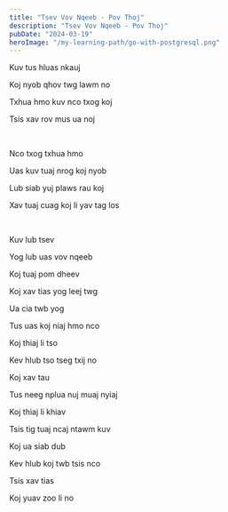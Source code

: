 ```yaml
---
title: "Tsev Vov Nqeeb - Pov Thoj"
description: "Tsev Vov Nqeeb - Pov Thoj"
pubDate: "2024-03-19"
heroImage: "/my-learning-path/go-with-postgresql.png"
---
```


Kuv tus hluas nkauj

Koj nyob qhov twg lawm no

Txhua hmo kuv nco txog koj

Tsis xav rov mus ua noj

<br />

Nco txog txhua hmo

Uas kuv tuaj nrog koj nyob

Lub siab yuj plaws rau koj

Xav tuaj cuag koj li yav tag los

<br />

Kuv lub tsev

Yog lub uas vov nqeeb

Koj tuaj pom dheev

Koj xav tias yog leej twg

Ua cia twb yog

Tus uas koj niaj hmo nco

Koj thiaj li tso

Kev hlub tso tseg txij no

Koj xav tau

Tus neeg nplua nuj muaj nyiaj

Koj thiaj li khiav

Tsis tig tuaj ncaj ntawm kuv

Koj ua siab dub

Kev hlub koj twb tsis nco

Tsis xav tias

Koj yuav zoo li no
